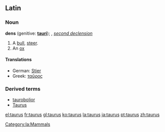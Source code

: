 {{see|Taurus}}

==Latin==
===Noun===
'''dens''' (genitive: '''[[tauri]]'''); {{m}}, ''[[Wiktionary Appendix:Latin second declension|second declension]]''

# A [[bull]], [[steer]].
# An [[ox]]

====Translations====
{{top}}
*German: [[Stier]]
*Greek: [[ταῦρος]]
{{mid}}
{{bottom}}

===Derived terms===
*[[taurobolior]]
*[[Taurus]]

[[Category:la:Mammals]]

[[el:taurus]]
[[fr:taurus]]
[[gl:taurus]]
[[ko:taurus]]
[[la:taurus]]
[[ja:taurus]]
[[pt:taurus]]
[[zh:taurus]]